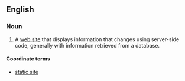 ==English==

===Noun===
{{en-noun|sg=[[dynamic]] [[site]]}}

# {{internet}} A [[web site]] that displays information that changes using server-side code, generally with information retrieved from a database.

====Coordinate terms====
*[[static site]]